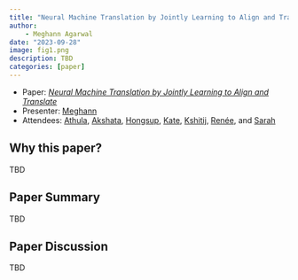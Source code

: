 ```yaml
---
title: "Neural Machine Translation by Jointly Learning to Align and Translate"
author: 
    - Meghann Agarwal
date: "2023-09-28"
image: fig1.png
description: TBD
categories: [paper]
---
```


:::{.callout-note}
- Paper: [*Neural Machine Translation by Jointly Learning to Align and Translate*](https://arxiv.org/abs/1409.0473)
- Presenter: [Meghann](https://www.linkedin.com/in/meghann-agarwal/)
- Attendees: [Athula](https://www.linkedin.com/in/athula-pudhiyidath/), [Akshata](https://www.linkedin.com/in/akshata-mohan/), [Hongsup](https://www.linkedin.com/in/hongsupshin/), [Kate](https://www.linkedin.com/in/kate-behrman/), [Kshitij](https://www.linkedin.com/in/kshitij13/), [Renée](https://www.linkedin.com/in/stamant/), and [Sarah](https://www.linkedin.com/in/sarah-price-ut/)
:::

## Why this paper?

TBD

## Paper Summary

TBD

## Paper Discussion

TBD